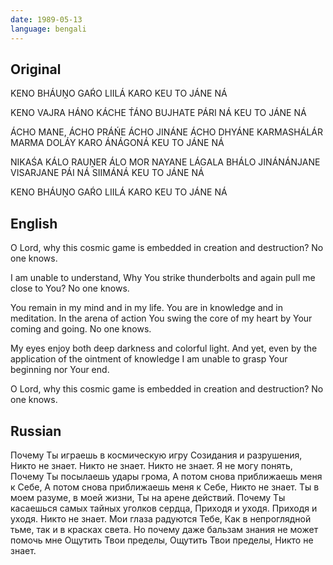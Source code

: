 ```yaml
---
date: 1989-05-13
language: bengali
---
```


## Original

KENO BHÁUṊO GAŔO LIILÁ KARO
KEU TO JÁNE NÁ

KENO VAJRA HÁNO KÁCHE T́ÁNO
BUJHATE PÁRI NÁ
KEU TO JÁNE NÁ

ÁCHO MANE, ÁCHO PRÁŃE
ÁCHO JINÁNE ÁCHO DHYÁNE
KARMASHÁLÁR MARMA DOLÁY
KARO ÁNÁGONÁ
KEU TO JÁNE NÁ

NIKAŚA KÁLO RAUṊER ÁLO
MOR NAYANE LÁGАLА BHÁLO
JINÁNÁNJANE VISARJANE
PÁI NÁ SIIMÁNÁ
KEU TO JÁNE NÁ

KENO BHÁUṊO GAŔO LIILÁ KARO
KEU TO JÁNE NÁ

## English

O Lord, why this cosmic game
is embedded in creation and destruction?
No one knows.

I am unable to understand,
Why You strike thunderbolts
and again pull me close to You?
No one knows.

You remain in my mind and in my life.
You are in knowledge and in meditation.
In the arena of action
You swing the core of my heart
by Your coming and going.
No one knows.

My eyes enjoy both deep darkness and colorful light.
And yet, even by the application
of the ointment of knowledge
I am unable to grasp Your beginning nor Your end.

O Lord, why this cosmic game is embedded
in creation and destruction?
No one knows.

## Russian

Почему Ты играешь в космическую игру
Созидания и разрушения,
Никто не знает.
Никто не знает.
Никто не знает.
Я не могу понять,
Почему Ты посылаешь удары грома,
А потом снова приближаешь меня к Себе,
А потом снова приближаешь меня к Себе,
Никто не знает.
Ты в моем разуме, в моей жизни,
Ты на арене действий.
Почему Ты касаешься самых тайных уголков сердца,
Приходя и уходя.
Приходя и уходя.
Никто не знает.
Мои глаза радуются Тебе,
Как в непроглядной тьме, так и в красках света.
Но почему даже бальзам знания не может помочь мне
Ощутить Твои пределы,
Ощутить Твои пределы,
Никто не знает.
